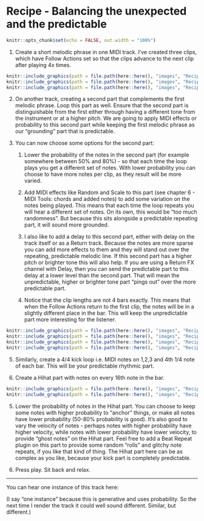 # Recipe - Balancing the unexpected and the predictable

```r
knitr::opts_chunk$set(echo = FALSE, out.width = "100%")
```

1.  Create a short melodic phrase in one MIDI track. I've created three clips, which have Follow Actions set so that the clips advance to the next clip after playing 4x times.

```r
knitr::include_graphics(path = file.path(here::here(), "images", "Recipe3_Predictable_Clip1.png"))
knitr::include_graphics(path = file.path(here::here(), "images", "Recipe3_Predictable_Clip2.png"))
knitr::include_graphics(path = file.path(here::here(), "images", "Recipe3_Predictable_Clip3.png"))
```

2.  On another track, creating a second part that complements the first melodic phrase. Loop this part as well. Ensure that the second part is distinguishable from the first either through having a different tone from the instrument or at a higher pitch. We are going to apply MIDI effects or probability to this second part while keeping the first melodic phrase as our "grounding" part that is predictable.

```{=html}
<!-- -->
```
3.  You can now choose some options for the second part:

    1.  Lower the probability of the notes in the second part (for example somewhere between 50% and 80%) - so that each time the loop plays you get a different set of notes. With lower probability you can choose to have more notes per clip, as they result will be more varied.

    2.  Add MIDI effects like Random and Scale to this part (see chapter 6 - MIDI Tools: chords and added notes) to add some variation on the notes being played. This means that each time the loop repeats you will hear a different set of notes. On its own, this would be "too much randomness". But because this sits alongside a predictable repeating part, it will sound more grounded.

    3.  I also like to add a delay to this second part, either with delay on the track itself or as a Return track. Because the notes are more sparse you can add more effects to them and they will stand out over the repeating, predictable melodic line. If this second part has a higher pitch or brighter tone this will also help. If you are using a Return FX channel with Delay, then you can send the predictable part to this delay at a lower level than the second part. That will mean the unpredictable, higher or brighter tone part "pings out" over the more predictable part.

    4.  Notice that the clip lengths are not 4 bars exactly. This means that when the Follow Actions return to the first clip, the notes will be in a slightly different place in the bar. This will keep the unpredictable part more interesting for the listener.

```r
knitr::include_graphics(path = file.path(here::here(), "images", "Recipe3_Unpredictable_Clip1.png"))
knitr::include_graphics(path = file.path(here::here(), "images", "Recipe3_Unpredictable_Clip2.png"))
knitr::include_graphics(path = file.path(here::here(), "images", "Recipe3_Unpredictable_Clip3.png"))
knitr::include_graphics(path = file.path(here::here(), "images", "Recipe3_Unpredictable_Plugins.png"))
```

5.  Similarly, create a 4/4 kick loop i.e. MIDI notes on 1,2,3 and 4th 1/4 note of each bar. This will be your predictable rhythmic part.

6.  Create a Hihat part with notes on every 16th note in the bar.

```r
knitr::include_graphics(path = file.path(here::here(), "images", "Recipe3_HH_Clip.png"))
knitr::include_graphics(path = file.path(here::here(), "images", "Recipe3_HH_Plugins.png"))
```

5.  Lower the probability of notes in the Hihat part. You can choose to keep some notes with higher probability to "anchor" things, or make all notes have lower probability (50-80% probability is good). It's also good to vary the velocity of notes - perhaps notes with higher probability have higher velocity, while notes with lower probability have lower velocity, to provide "ghost notes" on the Hihat part. Feel free to add a Beat Repeat plugin on this part to provide some random "rolls" and glitchy note repeats, if you like that kind of thing. The Hihat part here can be as complex as you like, because your kick part is completely predictable.

6.  Press play. Sit back and relax.

------------------------------------------------------------------------

You can hear one instance of this track here:

(I say "one instance" because this is generative and uses probability. So the next time I render the track it could well sound different. Similar, but different.)
